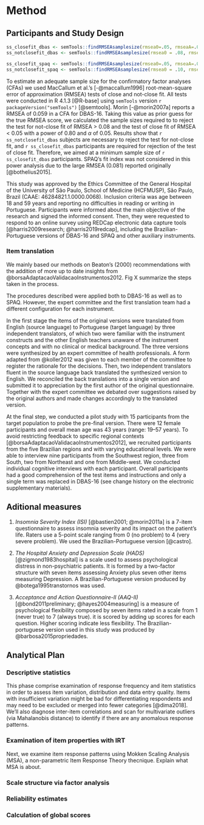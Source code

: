 
# Method

## Participants and Study Design

```r
ss_closefit_dbas <- semTools::findRMSEAsamplesize(rmsea0=.05, rmseaA=.059, df=98, power=.80)
ss_notclosefit_dbas <- semTools::findRMSEAsamplesize(rmsea0 = .08, rmseaA = .059, df=98, power=.80)

ss_closefit_spaq <- semTools::findRMSEAsamplesize(rmsea0=.05, rmseaA=.08, df=19, power=.80)
ss_notclosefit_spaq <- semTools::findRMSEAsamplesize(rmsea0 = .10, rmseaA = .08, df=19, power=.80)

```

To estimate an adequate sample size for the confirmatory factor analyses (CFAs) we used MacCallum et al.’s [-@maccallum1996] root-mean-square error of approximation (RMSEA) tests of close and not-close fit. All tests were conducted in R 4.1.3 [@R-base] using `semTools` version `r packageVersion("semTools")` [@semtools]. Morin [-@morin2007a] reports a RMSEA of 0.059 in a CFA for DBAS-16. Taking this value as prior guess for the true RMSEA score, we calculated the sample sizes required to to reject the test for not-close fit of RMSEA > 0.08 and the test of close fit of RMSEA < 0.05 with a power of 0.80 and $\alpha$ of 0.05. Results show that `r ss_notclosefit_dbas` subjects are necessary to reject the test for not-close fit, and `r ss_closefit_dbas` participants are required for rejection of the test of close fit. Therefore, we aimed at a minimum sample size of `r ss_closefit_dbas` participants. SPAQ's fit index was not considered in this power analysis due to the large RMSEA (0.081) reported originally [@bothelius2015].

This study was approved by the Ethics Committee of the General Hospital of the University of São Paulo, School of Medicine (HCFMUSP), São Paulo, Brazil (CAAE: 46284821.1.0000.0068). Inclusion criteria was age between 18 and 59 years and reporting no difficulties in reading or writing in Portuguese. Participants were informed about the main objective of the research and signed the informed consent. Then, they were requested to respond to an online survey using REDCap electronic data capture tools [@harris2009research; @harris2019redcap], including the Brazilian-Portuguese versions of DBAS-16 and SPAQ and other auxiliary instruments.

### Item translation

We mainly based our methods on Beaton's (2000) recommendations with the addition of more up to date insights from @borsaAdaptacaoValidacaoInstrumentos2012. Fig X summarize the steps taken in the process.

The procedures described were applied both to DBAS-16 as well as to SPAQ. However, the expert committee and the first translation team had a different configuration for each instrument.

In the first stage the items of the original versions were translated from English (source language) to Portuguese (target language) by three independent translators, of which two were familiar with the instrument constructs and the other English teachers unaware of the instrument concepts and with no clinical or medical background. The three versions were synthesized by an expert committee of health professionals. A form adapted from @koller2012 was given to each member of the committee to register the rationale for the decisions. Then, two independent translators fluent in the source language back translated the synthesized version to English. We reconciled the back translations into a single version and submitted it to appreciation by the first author of the original questionnaire. Together with the expert committee we debated over suggestions raised by the original authors and made changes accordingly to the translated version. 

At the final step, we conducted a pilot study with 15 participants from the target population to probe the pre-final version. There were 12 female participants and overall mean age was 43 years (range: 19--57 years). To avoid restricting feedback to specific regional contexts [@borsaAdaptacaoValidacaoInstrumentos2012], we recruited participants from the five Brazilian regions and with varying educational levels. We were able to interview nine participants from the Southwest region, three from South, two from Northeast and one from Middle-west. We conducted individual cognitive interviews with each participant. Overall participants had a good comprehension of the test items and instructions and only a single term was replaced in DBAS-16 (see change history on the electronic supplementary materials).

## Aditional measures

1. *Insomnia Severity Index (ISI)* [@bastien2001; @morin2011a] is a 7-item questionnaire to assess insomnia severity and its impact on the patient's life. Raters use a 5-point scale ranging from 0 (no problem) to 4 (very severe problem). We used the Brazilian-Portuguese version [@castro].

2. *The Hospital Anxiety and Depression Scale (HADS)* [@zigmond1983hospital] is a scale used to assess psychological distress in non-psychiatric patients. It is formed by a two-factor structure with seven items assessing Anxiety plus seven other items measuring Depression. A Brazilian-Portuguese version produced by @botega1995transtornos was used.

3. *Acceptance and Action Questionnaire-II (AAQ-II)* [@bond2011preliminary; @hayes2004measuring] is a measure of psychological flexibility composed by seven items rated in a scale from 1 (never true) to 7 (always true). it is scored by adding up scores for each question. Higher scoring indicate less flexibility. The Brazilian-portuguese version used in this study was produced by @barbosa2015propriedades.

## Analytical Plan

### Descriptive statistics

This phase comprise examination of response frequency and item statistics in order to assess item variation, distribution and data entry quality. Items with insufficient variation might be bad for differentiating respondents and may need to be excluded or merged into fewer categories [@dima2018]. We'll also diagnose inter-item correlations and scan for multivariate outliers (via Mahalanobis distance) to identify if there are any anomalous response patterns.

### Examination of item properties with IRT

Next, we examine item response patterns using Mokken Scaling Analysis (MSA), a non-parametric Item Response Theory thecnique. Explain what MSA is about. 

### Scale structure via factor analysis

### Reliability estimates

### Calculation of global scores
